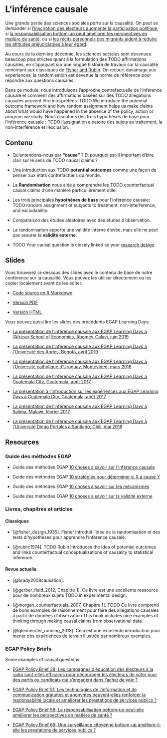 # L'inférence causale {.tabset}

Une grande partie des sciences sociales porte sur la causalité. On peut se demander si [l'inscription des électeurs augmente la participation politique](https://egap.org/resource/electoral-administration-in-kenya/), si [la responsabilisation bottom-up peut améliorer les perspectives en matière de santé](https://egap.org/resource/does-bottom-up-accountability-work-evidence-from-uganda/), ou si [les récits personnels des migrants aident à réduire les attitudes préjudiciables à leur égard](https://egap.org/resource/brief-70-how-personal-narratives-reduce-negative-attitudes-towards-immigrants-in-kenya/).

Au cours de la dernière décennie, les sciences sociales sont devenues beaucoup plus strictes quant à la formulation des TODO affirmations causales, en s'appuyant sur une longue histoire de travaux sur la causalité remontant aux classiques de [Fisher and Rubin](#causalinference-classics). On recourt davantage aux expériences; la randomisation est devenue la norme de référence pour répondre aux questions causales.

Dans ce module, nous introduisons l'approche contrefactuelle de l'inférence causale et comment des affirmations basées sur des TODO allégations causales peuvent être interprétées. TODO We introduce the potential outcome framework and how random assignment helps us make claims about what would have happened in the absence of the policy, action or program we study. Nous discutons des trois hypothèses de base pour l'inférence causale : TODO l'assignation aléatoire des sujets au traitement, la non-interférence et l'exclusion.

## Contenu

 - Qu'entendons-nous par **"cause"** ? Et pourquoi est-il important d'être clair sur le sens de TODO causal claims ?

 - Une introduction aux TODO **potential outcomes** comme une façon de penser aux états contrefactuels du monde.

 - La **Randomisation** nous aide à comprendre les TODO counterfactual causal claims d'une manière particulièrement utile.

 - Les trois principales **hypothèses de base** pour l'inférence causale: TODO random assignment of subjects to treatment, non-interference, and excludability.

 - Comparaison des études aléatoires avec des études d'observation.

 - La randomisation apporte une validité interne élevée, mais elle ne peut pas assurer la **validité externe**.

 - TODO Your causal question is closely linked so your [research design](the-research-design-process.html).

## Slides

Vous trouverez ci-dessous des slides avec le contenu de base de notre conférence sur la causalité. Vous pouvez les utiliser directement ou les copier localement avant de les éditer.

- [Code source en R Markdown](https://egap.github.io/learningdays-resources/Slides/causalinference-slides.Rmd)

- [Version PDF](https://egap.github.io/learningdays-resources/Slides/causalinference-slides.pdf)

- [Version HTML](https://egap.github.io/learningdays-resources/Slides/causalinference-slides.html)

Vous pouvez aussi lire les slides des précédents EGAP Learning Days:

 - [La présentation de l'inférence causale aux EGAP Learning Days à l'African School of Economics, Abomey-Calavi, juin 2019](https://egap.github.io/learningdays-resources/Slides/Examples/causality-benin.pdf)

 - [La présentation de l'inférence causale aux EGAP Learning Days à l'Université des Andes, Bogotá, avril 2019](https://egap.github.io/learningdays-resources/Slides/Examples/causality-bogota.pdf)

 - [La présentation de l'inférence causale aux EGAP Learning Days à l'Université catholique d'Uruguay, Montevideo, mars 2018](https://egap.github.io/learningdays-resources/Slides/Examples/causality-montevideo.pdf)

 - [La présentation de l'inférence causale aux EGAP Learning Days à Guatemala City, Guatemala, août 2017](https://egap.github.io/learningdays-resources/Slides/Examples/causality-guatemala.pdf)

 - [La présentation à l'introduction sur les expériences aux EGAP Learning Days à Guatemala City, Guatemala, août 2017](https://egap.github.io/learningdays-resources/Slides/Examples/intro_experiments-guatemala.pdf)

 - [La présentation de l'inférence causale aux EGAP Learning Days à Salima, Malawi, février 2017](https://egap.github.io/learningdays-resources/Slides/Examples/causality-malawi.pdf)

 - [La présentation de l'inférence causale aux EGAP Learning Days à l'Université Diego Portales à Santiago, Chili, mai 2016](https://egap.github.io/learningdays-resources/Slides/Examples/causality-santiago.pdf)

## Resources

### Guide des méthodes EGAP

- Guide des méthodes EGAP [10 choses à savoir sur l'inférence causale](https://egap.org/resource/10-things-to-know-about-causal-inference/)

- Guide des méthodes EGAP [10 stratégies pour déterminer si X a causé Y](https://egap.org/resource/10-strategies-figuring-out-if-x-caused-y/)

- Guide des méthodes EGAP [10 choses à savoir sur les mécanismes](https://egap.org/resource/10-things-mechanisms/)

- Guide des méthodes EGAP [10 choses à savoir sur la validité externe](https://egap.org/resource/10-things-to-know-about-external-validity/)

### Livres, chapitres et articles {#causalinference-cites}

#### Classiques {#causalinference-classics}

- [@fisher_design_1935]. Fisher introduit l'idée de la randomisation et des tests d'hypothèses pour apprendre l'inférence causale.

- [@rubin:1974]. TODO Rubin introduces the idea of potential outcomes and links counterfactual conceptualizations of causality to statistical inference.

#### Revue actuelle

- [@brady2008causation].

- [@gerber_field_2012, Chapitre 1]. Ce livre est une excellente ressource pour de nombreux sujets TODO in experimental design.

- [@morgan_counterfactuals_2007, Chapitre 1]. TODO Ce livre comprend de bons examples de raisonnement pour faire des allégations causales à partir de données d'observation  This book includes nice examples of thinking through making causal claims from observational data.

- [@glennerster_running_2013]. Ceci est une excellente introduction pour mener des expériences de terrain illustrée par nombreux exemples.

### EGAP Policy Briefs

Some examples of causal questions:

- [EGAP Policy Brief 38: Les campagnes d'éducation des électeurs à la radio sont-elles efficaces pour décourager les électeurs de voter pour des partis ou candidats qui s'engagent dans l'achat de voix ?](https://egap.org/resource/brief-38-diminishing-the-effectiveness-of-vote-buying-through-voter-education/)

- [EGAP Policy Brief 51: Les technologies de l'information et de communication gratuites et anonymes peuvent-elles renforcer la responsabilité locale et améliorer les prestations de services publics ?](https://egap.org/resource/does-information-technology-improve-public-service-delivery-lessons-from-uganda/)

- [EGAP Policy Brief 58: La responsabilisation bottom-up peut-elle améliorer les perspectives en matière de santé ?](https://egap.org/resource/does-bottom-up-accountability-work-evidence-from-uganda/)

- [EGAP Policy Brief 69: Une surveillance citoyenne bottom-up améliore-t-elle les prestations de services publics ?](https://egap.org/resource/brief-69-bottom-up-accountability-and-public-service-provision-in-brazil/)


